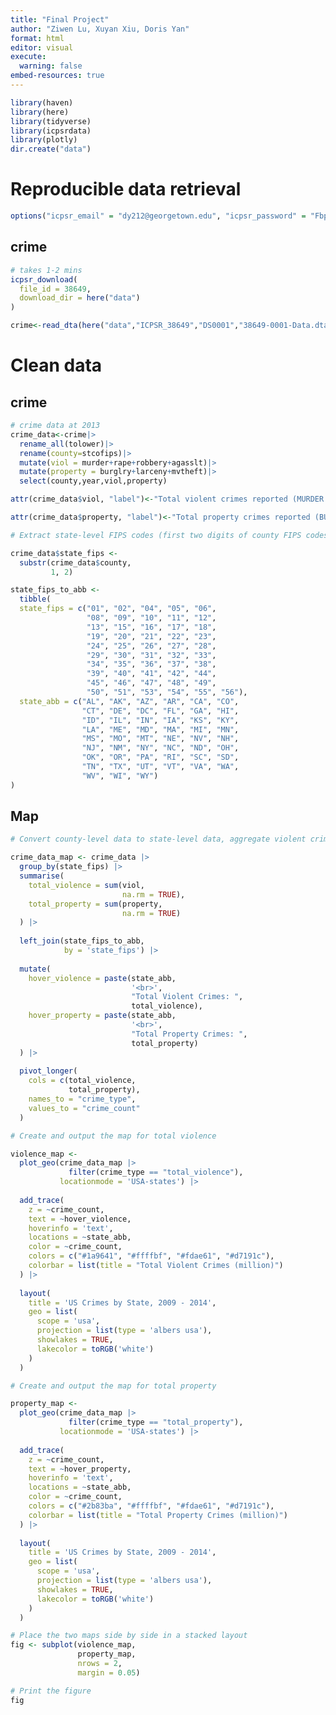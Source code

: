 ---
title: "Final Project"
author: "Ziwen Lu, Xuyan Xiu, Doris Yan"
format: html
editor: visual
execute: 
  warning: false
embed-resources: true
---

```{r load libraries, echo=FALSE}
library(haven)
library(here)
library(tidyverse)
library(icpsrdata)
library(plotly)
dir.create("data")
```

# Reproducible data retrieval

```{r}
options("icpsr_email" = "dy212@georgetown.edu", "icpsr_password" = "Fbp9nbmKreLsubd8nL5H")
```

## crime

```{r}
# takes 1-2 mins
icpsr_download(
  file_id = 38649,
  download_dir = here("data")
)

crime<-read_dta(here("data","ICPSR_38649","DS0001","38649-0001-Data.dta"))
```

# Clean data

## crime

```{r}
# crime data at 2013
crime_data<-crime|>
  rename_all(tolower)|>
  rename(county=stcofips)|>
  mutate(viol = murder+rape+robbery+agasslt)|>
  mutate(property = burglry+larceny+mvtheft)|>
  select(county,year,viol,property)

attr(crime_data$viol, "label")<-"Total violent crimes reported (MURDER + RAPE + ROBBERY + AGASSLT)"

attr(crime_data$property, "label")<-"Total property crimes reported (BURGLRY + LARCENY + MVTHEFT)"

```


```{r}

# Extract state-level FIPS codes (first two digits of county FIPS codes)

crime_data$state_fips <- 
  substr(crime_data$county, 
         1, 2)

state_fips_to_abb <- 
  tibble(
  state_fips = c("01", "02", "04", "05", "06", 
                 "08", "09", "10", "11", "12", 
                 "13", "15", "16", "17", "18", 
                 "19", "20", "21", "22", "23", 
                 "24", "25", "26", "27", "28", 
                 "29", "30", "31", "32", "33", 
                 "34", "35", "36", "37", "38", 
                 "39", "40", "41", "42", "44", 
                 "45", "46", "47", "48", "49", 
                 "50", "51", "53", "54", "55", "56"),
  state_abb = c("AL", "AK", "AZ", "AR", "CA", "CO", 
                "CT", "DE", "DC", "FL", "GA", "HI", 
                "ID", "IL", "IN", "IA", "KS", "KY", 
                "LA", "ME", "MD", "MA", "MI", "MN", 
                "MS", "MO", "MT", "NE", "NV", "NH", 
                "NJ", "NM", "NY", "NC", "ND", "OH", 
                "OK", "OR", "PA", "RI", "SC", "SD", 
                "TN", "TX", "UT", "VT", "VA", "WA", 
                "WV", "WI", "WY")
)

```

## Map

```{r}

# Convert county-level data to state-level data, aggregate violent crime data

crime_data_map <- crime_data |>
  group_by(state_fips) |>
  summarise(
    total_violence = sum(viol, 
                         na.rm = TRUE),
    total_property = sum(property, 
                         na.rm = TRUE)  
  ) |>
  
  left_join(state_fips_to_abb, 
            by = 'state_fips') |>
  
  mutate(
    hover_violence = paste(state_abb, 
                           '<br>', 
                           "Total Violent Crimes: ", 
                           total_violence),
    hover_property = paste(state_abb, 
                           '<br>', 
                           "Total Property Crimes: ", 
                           total_property)  
  ) |>
  
  pivot_longer(
    cols = c(total_violence, 
             total_property),
    names_to = "crime_type",
    values_to = "crime_count"
  )

```

```{r}

# Create and output the map for total violence

violence_map <- 
  plot_geo(crime_data_map |>
             filter(crime_type == "total_violence"),
           locationmode = 'USA-states') |>
  
  add_trace(
    z = ~crime_count, 
    text = ~hover_violence,  
    hoverinfo = 'text',     
    locations = ~state_abb,
    color = ~crime_count,
    colors = c("#1a9641", "#ffffbf", "#fdae61", "#d7191c"),
    colorbar = list(title = "Total Violent Crimes (million)")
  ) |>
  
  layout(
    title = 'US Crimes by State, 2009 - 2014',
    geo = list(
      scope = 'usa',
      projection = list(type = 'albers usa'),
      showlakes = TRUE,
      lakecolor = toRGB('white')
    )
  )

# Create and output the map for total property

property_map <- 
  plot_geo(crime_data_map |>
             filter(crime_type == "total_property"),
           locationmode = 'USA-states') |>
  
  add_trace(
    z = ~crime_count, 
    text = ~hover_property,   
    hoverinfo = 'text',       
    locations = ~state_abb,
    color = ~crime_count,
    colors = c("#2b83ba", "#ffffbf", "#fdae61", "#d7191c"),
    colorbar = list(title = "Total Property Crimes (million)")
  ) |>
  
  layout(
    title = 'US Crimes by State, 2009 - 2014',
    geo = list(
      scope = 'usa',
      projection = list(type = 'albers usa'),
      showlakes = TRUE,
      lakecolor = toRGB('white')
    )
  )

# Place the two maps side by side in a stacked layout
fig <- subplot(violence_map, 
               property_map, 
               nrows = 2, 
               margin = 0.05) 

# Print the figure
fig

```
